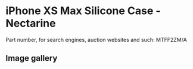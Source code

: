 
# iPhone XS Max Silicone Case - Nectarine

Part number, for search engines, auction websites and such: MTFF2ZM/A

## Image gallery

<div style={{ width: "768px" }}>
  <GalleryComponent
    images={[
      {
        original: "/everysource/MTFF2.png",
        thumbnail: "/everypreview/MTFF2.png",
      },
      {
        original: "/everysource/MTFF2_AV1_GOLD.png",
        thumbnail: "/everypreview/MTFF2_AV1_GOLD.png",
      },
      {
        original: "/everysource/MTFF2_AV1_SILVER.png",
        thumbnail: "/everypreview/MTFF2_AV1_SILVER.png",
      },
      {
        original: "/everysource/MTFF2_AV1_SPACE_GRAY.png",
        thumbnail: "/everypreview/MTFF2_AV1_SPACE_GRAY.png",
      },
      {
        original: "/everysource/MTFF2_AV2.png",
        thumbnail: "/everypreview/MTFF2_AV2.png",
      }
    ]}
  />
</div>